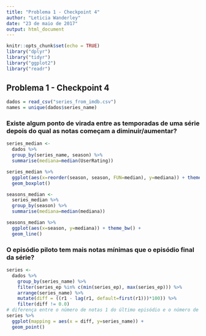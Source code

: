 ```yaml
---
title: "Problema 1 - Checkpoint 4"
author: "Leticia Wanderley"
date: "23 de maio de 2017"
output: html_document
---
```


```r
knitr::opts_chunk$set(echo = TRUE)
library("dplyr")
library("tidyr")
library("ggplot2")
library("readr")
```

## Problema 1 - Checkpoint 4

```r
dados = read_csv("series_from_imdb.csv")
names = unique(dados$series_name)
```

### Existe algum ponto de virada entre as temporadas de uma série depois do qual as notas começam a diminuir/aumentar?
```r
series_median <- 
  dados %>%
  group_by(series_name, season) %>%
  summarise(mediana=median(UserRating))

series_median %>%
  ggplot(aes(x=reorder(season, season, FUN=median), y=mediana)) + theme_bw() +
  geom_boxplot() 

seasons_median <-
  series_median %>%
  group_by(season) %>%
  summarise(mediana=median(mediana))

seasons_median %>%
  ggplot(aes(x=season, y=mediana)) + theme_bw() +
  geom_line() 
```

### O episódio piloto tem mais notas mínimas que o episódio final da série?
```r
series <- 
  dados %>%
    group_by(series_name) %>%
    filter(series_ep %in% c(min(series_ep), max(series_ep))) %>%
    arrange(series_name) %>%
    mutate(diff = ((r1 - lag(r1, default=first(r1)))*100)) %>%
    filter(diff != 0.0)
# diferença entre o número de notas 1 do último episódio e o número de notas 1 do primeiro
series %>%
  ggplot(mapping = aes(x = diff, y=series_name)) +
  geom_point()
```
